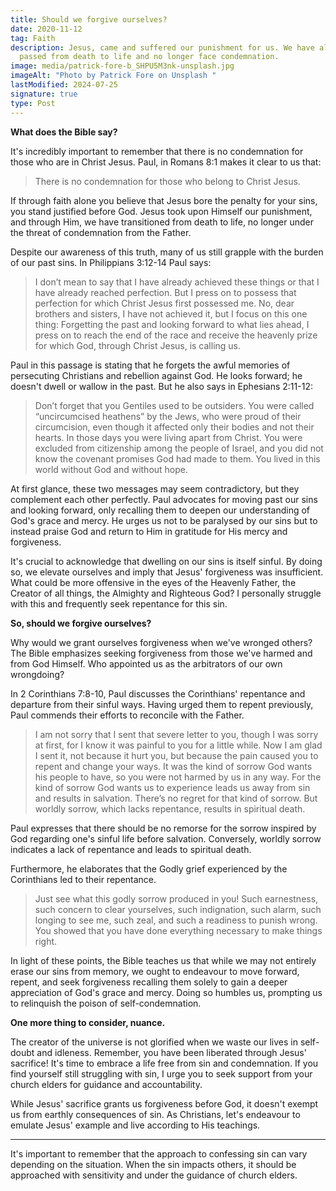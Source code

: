 ```yaml
---
title: Should we forgive ourselves?
date: 2020-11-12
tag: Faith
description: Jesus, came and suffered our punishment for us. We have already
  passed from death to life and no longer face condemnation.
image: media/patrick-fore-b_SHPU5M3nk-unsplash.jpg
imageAlt: "Photo by Patrick Fore on Unsplash "
lastModified: 2024-07-25
signature: true
type: Post
---
```


**What does the Bible say?**

It's incredibly important to remember that there is no condemnation for those who are in Christ Jesus. Paul, in Romans 8:1 makes it clear to us that:

> There is no condemnation for those who belong to Christ Jesus.

If through faith alone you believe that Jesus bore the penalty for your sins, you stand justified before God. Jesus took upon Himself our punishment, and through Him, we have transitioned from death to life, no longer under the threat of condemnation from the Father.

Despite our awareness of this truth, many of us still grapple with the burden of our past sins. In Philippians 3:12-14 Paul says:

> I don’t mean to say that I have already achieved these things or that I have already reached perfection. But I press on to possess that perfection for which Christ Jesus first possessed me. No, dear brothers and sisters, I have not achieved it, but I focus on this one thing: Forgetting the past and looking forward to what lies ahead, I press on to reach the end of the race and receive the heavenly prize for which God, through Christ Jesus, is calling us.

Paul in this passage is stating that he forgets the awful memories of persecuting Christians and rebellion against God. He looks forward; he doesn't dwell or wallow in the past. But he also says in Ephesians 2:11-12:

> Don’t forget that you Gentiles used to be outsiders. You were called “uncircumcised heathens” by the Jews, who were proud of their circumcision, even though it affected only their bodies and not their hearts. In those days you were living apart from Christ. You were excluded from citizenship among the people of Israel, and you did not know the covenant promises God had made to them. You lived in this world without God and without hope.

At first glance, these two messages may seem contradictory, but they complement each other perfectly. Paul advocates for moving past our sins and looking forward, only recalling them to deepen our understanding of God's grace and mercy. He urges us not to be paralysed by our sins but to instead praise God and return to Him in gratitude for His mercy and forgiveness.

It's crucial to acknowledge that dwelling on our sins is itself sinful. By doing so, we elevate ourselves and imply that Jesus' forgiveness was insufficient. What could be more offensive in the eyes of the Heavenly Father, the Creator of all things, the Almighty and Righteous God? I personally struggle with this and frequently seek repentance for this sin.

**So, should we forgive ourselves?**

Why would we grant ourselves forgiveness when we've wronged others? The Bible emphasizes seeking forgiveness from those we've harmed and from God Himself. Who appointed us as the arbitrators of our own wrongdoing?

In 2 Corinthians 7:8-10, Paul discusses the Corinthians' repentance and departure from their sinful ways. Having urged them to repent previously, Paul commends their efforts to reconcile with the Father.

> I am not sorry that I sent that severe letter to you, though I was sorry at first, for I know it was painful to you for a little while. Now I am glad I sent it, not because it hurt you, but because the pain caused you to repent and change your ways. It was the kind of sorrow God wants his people to have, so you were not harmed by us in any way. For the kind of sorrow God wants us to experience leads us away from sin and results in salvation. There’s no regret for that kind of sorrow. But worldly sorrow, which lacks repentance, results in spiritual death.

Paul expresses that there should be no remorse for the sorrow inspired by God regarding one's sinful life before salvation. Conversely, worldly sorrow indicates a lack of repentance and leads to spiritual death.

Furthermore, he elaborates that the Godly grief experienced by the Corinthians led to their repentance.

> Just see what this godly sorrow produced in you! Such earnestness, such concern to clear yourselves, such indignation, such alarm, such longing to see me, such zeal, and such a readiness to punish wrong. You showed that you have done everything necessary to make things right.

In light of these points, the Bible teaches us that while we may not entirely erase our sins from memory, we ought to endeavour to move forward, repent, and seek forgiveness recalling them solely to gain a deeper appreciation of God's grace and mercy. Doing so humbles us, prompting us to relinquish the poison of self-condemnation.

**One more thing to consider, nuance.**

The creator of the universe is not glorified when we waste our lives in self-doubt and idleness. Remember, you have been liberated through Jesus' sacrifice! It's time to embrace a life free from sin and condemnation. If you find yourself still struggling with sin, I urge you to seek support from your church elders for guidance and accountability.

While Jesus' sacrifice grants us forgiveness before God, it doesn't exempt us from earthly consequences of sin. As Christians, let's endeavour to emulate Jesus' example and live according to His teachings.

---

It's important to remember that the approach to confessing sin can vary depending on the situation. When the sin impacts others, it should be approached with sensitivity and under the guidance of church elders.
